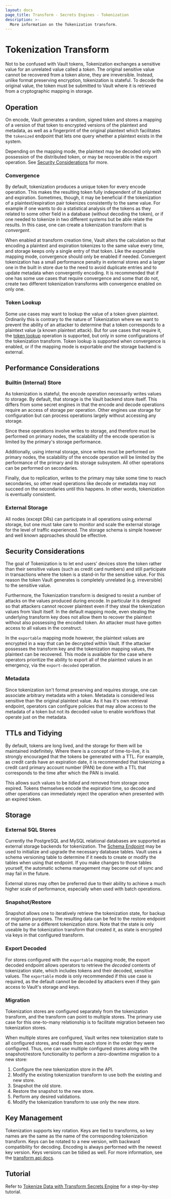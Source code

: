 ```yaml
---
layout: docs
page_title: Transform - Secrets Engines - Tokenization
description: >-
  More information on the Tokenization transform.
---
```


# Tokenization Transform

Not to be confused with Vault tokens, Tokenization exchanges a
sensitive value for an unrelated value called a _token_. The original sensitive
value cannot be recovered from a token alone, they are irreversible. Instead,
unlike format preserving encryption, tokenization is stateful. To decode the
original value, the token must be submitted to Vault where it is
retrieved from a cryptographic mapping in storage.

## Operation

On encode, Vault generates a random, signed token and stores a mapping of a
version of that token to encrypted versions of the plaintext and metadata, as
well as a fingerprint of the original plaintext which facilitates the `tokenized`
endpoint that lets one query whether a plaintext exists in the system.

Depending on the mapping mode, the plaintext may be decoded only with possession
of the distributed token, or may be recoverable in the export operation. See
[Security Considerations](#security-considerations) for more.

### Convergence

By default, tokenization produces a unique token for every encode operation. 
This makes the resulting token fully independent of its plaintext and expiration. 
Sometimes, though, it may be beneficial if the tokenization of a plaintext/expiration
pair tokenizes consistently to the same value.  For example if one wants to 
do a statistical analysis of the tokens as they related to some other field
in a database (without decoding the token), or if one needed to tokenize
in two different systems but be able relate the results.  In this case,
one can create a tokenization transform that is *convergent*.  

When enabled at transform creation time, Vault alters the calculation so that
encoding a plaintext and expiration tokenizes to the same value every time, and
storage keeps only a single entry of that token.  Like the exportable mapping
mode, convergence should only be enabled if needed.  Convergent tokenization
has a small performance penalty in external stores and a larger one in the
built in store due to the need to avoid duplicate entries and to update
metadata when convergently encoding.  It is recommended that if one has some
use cases that require convergence and some that do not, create two
different tokenization transforms with convergence enabled on only one. 

### Token Lookup

Some use cases may want to lookup the value of a token given plaintext.  Ordinarily
this is contrary to the nature of Tokenization where we want to prevent the ability
of an attacker to determine that a token corresponds to a plaintext value (a known
plaintext attack).  But for use cases that require it, the 
[token lookup](../../../api-docs/secret/transform#token-lookup)
operation is supported, but only in some configurations of the tokenization
transform.  Token lookup is supported when convergence is enabled, or
if the mapping mode is exportable *and* the storage backend is external.

## Performance Considerations

### Builtin (Internal) Store

As tokenization is stateful, the encode operation necessarily writes values to
storage. By default, that storage is the Vault backend store itself. This
differs from some secret engines in that the encode and decode operations require
an access of storage per operation. Other engines use storage for configuration
but can process operations largely without accessing any storage.

Since these operations involve writes to storage, and therefore must be performed
on primary nodes, the scalability of the encode operation is limited by the
primary's storage performance.

Additionally, using internal storage, since writes must be performed on primary
nodes, the scalability of the encode operation will be limited by the performance
of the primary and its storage subsystem. All other operations can be performed
on secondaries.

Finally, due to replication, writes to the primary may take some time to reach
secondaries, so other read operations like decode or metadata may not succeed on
the secondaries until this happens. In other words, tokenization is eventually
consistent.

### External Storage

All nodes (except DRs) can participate in all operations using external storage,
but one must take care to monitor and scale the external storage for the level of
traffic experienced. The storage schema is simple however and well known approaches
should be effective.

## Security Considerations

The goal of Tokenization is to let end users' devices store the token rather than
their sensitive values (such as credit card numbers) and still participate in
transactions where the token is a stand-in for the sensitive value. For this reason
the token Vault generates is completely unrelated (e.g. irreversible) to the
sensitive value.

Furthermore, the Tokenization transform is designed to resist a number of attacks
on the values produced during encode. In particular it is designed so that
attackers cannot recover plaintext even if they steal the tokenization values
from Vault itself. In the default mapping mode,
even stealing the underlying transform key does not allow them to recover
the plaintext without also possessing the encoded token. An attacker must have
gotten access to all values in the construct.

In the `exportable` mapping mode however, the plaintext values are encrypted
in a way that can be decrypted within Vault. If the attacker possesses the
transform key and the tokenization mapping values, the plaintext can be
recovered. This mode is available for the case where operators prioritize the
ability to export all of the plaintext values in an emergency, via the
`export-decoded` operation.

### Metadata

Since tokenization isn't format preserving and requires storage, one can associate
arbitrary metadata with a token. Metadata is considered less sensitive than the
original plaintext value. As it has it's own retrieval endpoint, operators can
configure policies that may allow access to the metadata of a token but not
its decoded value to enable workflows that operate just on the metadata.

## TTLs and Tidying

By default, tokens are long lived, and the storage for them will be maintained
indefinitely. Where there is a concept of time-to-live, it is strongly encouraged
that the tokens be generated with a TTL. For example, as credit cards
have an expiration date, it is recommended that tokenizing a credit card
primary account number (PAN) be done with a TTL that corresponds to the time
after which the PAN is invalid.

This allows such values to be _tidied_ and removed from storage once expired.
Tokens themselves encode the expiration time, so decode and other operations
can immediately reject the operation when presented with an expired token.

## Storage

### External SQL Stores

Currently the PostgreSQL and MySQL relational databases are supported as
external storage backends for tokenization.
The [Schema Endpoint](../../../api-docs/secret/transform#create-update-store-schema)
may be used to initialize and upgrade the necessary database tables. Vault uses
a schema versioning table to determine if it needs to create or modify the
tables when using that endpoint. If you make changes to those tables yourself,
the automatic schema management may become out of sync and may fail in the future.

External stores may often be preferred due to their ability to achieve a much
higher scale of performance, especially when used with batch operations.

### Snapshot/Restore

Snapshot allows one to iteratively retrieve the tokenization state, for
backup or migration purposes. The resulting data can be fed to the restore
endpoint of the same or a different tokenization store. Note that the state
is only useable by the tokenization transform that created it, as state is
encrypted via keys in that configured transform.

### Export Decoded

For stores configured with the `exportable` mapping mode, the export decoded
endpoint allows operators to retrieve the _decoded_ contents of tokenization
state, which includes tokens and their decoded, sensitive values. The
`exportable` mode is only recommended if this use case is required, as the default
cannot be decoded by attackers even if they gain access to Vault's storage and
keys.

### Migration

Tokenization stores are configured separately from the tokenization transform,
and the transform can point to multiple stores. The primary use case for this
one-to-many relationship is to facilitate migration between two tokenization
stores.

When multiple stores are configured, Vault writes new tokenization state to all
configured stores, and reads from each store in the order they were configured.
Thus, one can use multiple configured stores along with the snapshot/restore
functionality to perform a zero-downtime migration to a new store:

1. Configure the new tokenization store in the API.
1. Modify the existing tokenization transform to use both the existing and new
   store.
1. Snapshot the old store.
1. Restore the snapshot to the new store.
1. Perform any desired validations.
1. Modify the tokenization transform to use only the new store.

## Key Management

Tokenization supports key rotation. Keys are tied to transforms, so key
names are the same as the name of the corresponding tokenization transform.
Keys can be rotated to a new version, with backward compatibility for
decoding. Encoding is always performed with the newest key version. Keys versions
can be tidied as well. For more information, see the [transform api docs](../../../api-docs/secret/transform).

## Tutorial

Refer to [Tokenize Data with Transform Secrets
Engine](https://learn.hashicorp.com/tutorials/vault/tokenization) for a
step-by-step tutorial.
